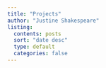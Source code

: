 ```yaml
---
title: "Projects"
author: "Justine Shakespeare"
listing: 
  contents: posts
  sort: "date desc"
  type: default
  categories: false
---
```

